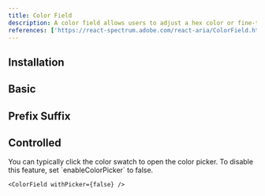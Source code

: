 ```yaml
---
title: Color Field
description: A color field allows users to adjust a hex color or fine-tune individual color channels, offering precise control over color customization.
references: ['https://react-spectrum.adobe.com/react-aria/ColorField.html']
---
```


## Installation
<Install component='color-field' />

## Basic
<Demo center component='colors/color-field/color-field-demo' />

## Prefix Suffix
<Demo center component='colors/color-field/color-field-with-prefix-demo' />

## Controlled
<Demo center component='colors/color-field/color-field-controlled-demo' />
You can typically click the color swatch to open the color picker. To disable this feature, set `enableColorPicker` to false.

```tsx
<ColorField withPicker={false} />
```
